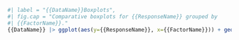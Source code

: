
```{r}  
#| label = "{{DataName}}Boxplots",
#| fig.cap = "Comparative boxplots for {{ResponseName}} grouped by
#| {{FactorName}}."
{{DataName}} |> ggplot(aes(y={{ResponseName}}, x={{FactorName}})) + geom_boxplot()
``` 
